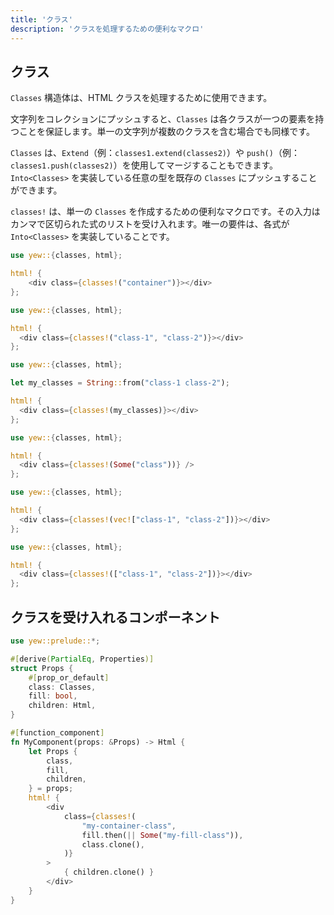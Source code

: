```yaml
---
title: 'クラス'
description: 'クラスを処理するための便利なマクロ'
---
```



## クラス

`Classes` 構造体は、HTML クラスを処理するために使用できます。

文字列をコレクションにプッシュすると、`Classes` は各クラスが一つの要素を持つことを保証します。単一の文字列が複数のクラスを含む場合でも同様です。

`Classes` は、`Extend`（例：`classes1.extend(classes2)`）や `push()`（例：`classes1.push(classes2)`）を使用してマージすることもできます。`Into<Classes>` を実装している任意の型を既存の `Classes` にプッシュすることができます。

`classes!` は、単一の `Classes` を作成するための便利なマクロです。その入力はカンマで区切られた式のリストを受け入れます。唯一の要件は、各式が `Into<Classes>` を実装していることです。

<Tabs>
  <TabItem value="Literal" label="Literal">

```rust
use yew::{classes, html};

html! {
    <div class={classes!("container")}></div>
};
```

  </TabItem>
  <TabItem value="Multiple" label="Multiple">

```rust
use yew::{classes, html};

html! {
  <div class={classes!("class-1", "class-2")}></div>
};
```

  </TabItem>
  <TabItem value="String" label="String">

```rust
use yew::{classes, html};

let my_classes = String::from("class-1 class-2");

html! {
  <div class={classes!(my_classes)}></div>
};
```

  </TabItem>
  <TabItem value="Optional" label="Optional">

```rust
use yew::{classes, html};

html! {
  <div class={classes!(Some("class"))} />
};
```

  </TabItem>
  <TabItem value="Vector" label="Vector">

```rust
use yew::{classes, html};

html! {
  <div class={classes!(vec!["class-1", "class-2"])}></div>
};
```

  </TabItem>
  <TabItem value="Array" label="Array">

```rust
use yew::{classes, html};

html! {
  <div class={classes!(["class-1", "class-2"])}></div>
};
```

  </TabItem>
</Tabs>

## クラスを受け入れるコンポーネント

```rust
use yew::prelude::*;

#[derive(PartialEq, Properties)]
struct Props {
    #[prop_or_default]
    class: Classes,
    fill: bool,
    children: Html,
}

#[function_component]
fn MyComponent(props: &Props) -> Html {
    let Props {
        class,
        fill,
        children,
    } = props;
    html! {
        <div
            class={classes!(
                "my-container-class",
                fill.then(|| Some("my-fill-class")),
                class.clone(),
            )}
        >
            { children.clone() }
        </div>
    }
}
```
